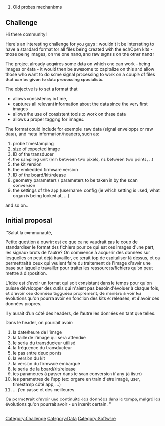 # Old probes mechanisms

== Challenge ==

Hi there community!

Here's an interesting challenge for you guys : wouldn't it be interesting to have a standard format for all files being created with the echOpen kits - those being images, on the one hand, and raw signals on the other hand? 

The project already acquires some data on which one can work - being images or data - it would then be awesome to capitalize on this and allow those who want to do some signal processing to work on a couple of files that can be given to data processing specialists.

The objective is to set a format that 
* allows consistency in time, 
* captures all relevant information about the data since the very first images, 
* allows the use of consistent tools to work on these data
* allows a proper tagging for images.


The format could include for exemple, raw data (signal enveloppe or raw data), and meta information/headers, such as:
# probe timestamping
# size of expected image
# ID of the transducer
# the sampling unit (mm between two pixels, ns between two points, ..)
# the kit version
# the embedded firmware version
# ID of the board/kit/release
# geometry parameters / parameters to be taken in by the scan conversion
# the settings of the app (username, config (ie which setting is used, what organ is being looked at, ...)

and so on..

== Initial proposal ==

''Salut la communauté,

Petite question à ouvrir: est ce que ca ne vaudrait pas le coup de standardiser le format des fichiers pour ce qui est des images d'une part, les signaux bruts de l'autre? On commence à acquerir des données sur lesquelles on peut déjà travailler, ce serait top de capitaliser là dessus, et ca permettrait à ceux qui veulent faire du traitement de l'image d'avoir une base sur laquelle travailler pour traiter les ressources/fichiers qu'on peut mettre à disposition.

L'idée est d'avoir un format qui soit consistant dans le temps pour qu'on puisse développer des outils qui n'aient pas besoin d'évoluer à chaque fois, et d'avoir des données tagguées proprement, de manière à voir les évolutions qu'on pourra avoir en fonction des kits et releases, et d'avoir ces données propres.

Il y aurait d'un côté des headers, de l'autre les données en tant que telles.

Dans le header, on pourrait avoir:
# la date/heure de l'image
# la taille de l'image qui sera attendue
# le serial du transducteur utilisé
# la fréquence du transducteur
# le pas entre deux points
# la version du kit
# la version du firmware embarqué
# le serial de la board/kit/release
# les parametres à passer dans le scan conversion if any (à lister)
# les parametres de l'app (ex: organe en train d'etre imagé, user, timestamp côté app, ...)
# ... j'en passe et des meilleures.

Ca permettrait d'avoir une continuité des données dans le temps, malgré les évolutions qu'on pourrait avoir - un interêt certain.
''


== ==

[[Category:Challenge]] [[Category:Data]] [[Category:Software]]